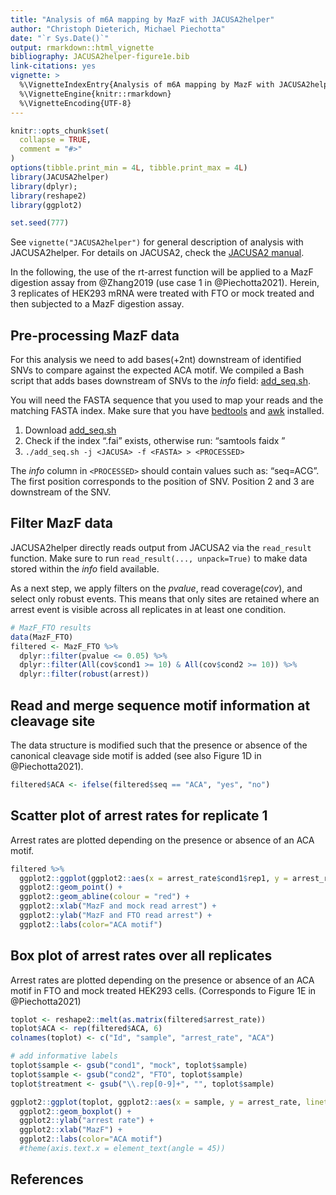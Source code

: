 ```yaml
---
title: "Analysis of m6A mapping by MazF with JACUSA2helper"
author: "Christoph Dieterich, Michael Piechotta"
date: "`r Sys.Date()`"
output: rmarkdown::html_vignette
bibliography: JACUSA2helper-figure1e.bib
link-citations: yes
vignette: >
  %\VignetteIndexEntry{Analysis of m6A mapping by MazF with JACUSA2helper}
  %\VignetteEngine{knitr::rmarkdown}
  %\VignetteEncoding{UTF-8}
---
```


```r
knitr::opts_chunk$set(
  collapse = TRUE,
  comment = "#>"
)
options(tibble.print_min = 4L, tibble.print_max = 4L)
library(JACUSA2helper)
library(dplyr);
library(reshape2)
library(ggplot2)

set.seed(777)
```
See `vignette("JACUSA2helper")` for general description of analysis with JACUSA2helper.
For details on JACUSA2, check the [JACUSA2 manual](https://github.com/dieterich-lab/JACUSA2/blob/master/manual/manual.pdf).

In the following, the use of the rt-arrest function will be applied to a MazF digestion assay from @Zhang2019 (use case 1 in @Piechotta2021).
Herein, 3 replicates of HEK293 mRNA were treated with FTO or mock treated and then subjected to a MazF digestion assay.


## Pre-processing MazF data

For this analysis we need to add bases(+2nt) downstream of identified SNVs to compare against the expected ACA motif.
We compiled a Bash script that adds bases downstream of SNVs to the *info* field: 
[add_seq.sh](https://github.com/dieterich-lab/JACUSA2/blob/master/scripts/add_seq.sh).

You will need the FASTA sequence that you used to map your reads and the matching FASTA index.
Make sure that you have [bedtools](https://bedtools.readthedocs.io/en/latest/) and [awk](https://www.gnu.org/software/gawk/manual/gawk.html) installed.

1. Download [add_seq.sh](https://github.com/dieterich-lab/JACUSA2/blob/master/scripts/add_seq.sh)
2. Check if the index "<FASTA>.fai" exists, otherwise run: "samtools faidx <FASTA>"
3. `./add_seq.sh -j <JACUSA> -f <FASTA> > <PROCESSED>` 

The *info* column in `<PROCESSED>` should contain values such as: "seq=ACG". 
The first position corresponds to the position of SNV. Position 2 and 3 are downstream of the SNV.

## Filter MazF data

JACUSA2helper directly reads output from JACUSA2 via the `read_result` function. Make sure to run `read_result(..., unpack=True)` to make data
stored within the *info* field available.

As a next step, we apply filters on the *pvalue*, read coverage(*cov*), and select only robust events.
This means that only sites are retained where an arrest event is visible across all replicates in at least one condition.

```r
# MazF_FTO results
data(MazF_FTO)
filtered <- MazF_FTO %>% 
  dplyr::filter(pvalue <= 0.05) %>% 
  dplyr::filter(All(cov$cond1 >= 10) & All(cov$cond2 >= 10)) %>% 
  dplyr::filter(robust(arrest))
```


## Read and merge sequence motif information at cleavage site

The data structure is modified such that the presence or absence of the canonical cleavage side motif is added (see also Figure 1D in @Piechotta2021).

```r
filtered$ACA <- ifelse(filtered$seq == "ACA", "yes", "no")
```

## Scatter plot of arrest rates for replicate 1

Arrest rates are plotted depending on the presence or absence of an ACA motif. 

```r
filtered %>%
  ggplot2::ggplot(ggplot2::aes(x = arrest_rate$cond1$rep1, y = arrest_rate$cond2$rep1, color = ACA)) +  
  ggplot2::geom_point() + 
  ggplot2::geom_abline(colour = "red") +
  ggplot2::xlab("MazF and mock read arrest") + 
  ggplot2::ylab("MazF and FTO read arrest") +
  ggplot2::labs(color="ACA motif")
```

## Box plot of arrest rates over all replicates

Arrest rates are plotted depending on the presence or absence of an ACA motif in FTO and mock treated HEK293 cells. 
(Corresponds to Figure 1E in @Piechotta2021)

```r
toplot <- reshape2::melt(as.matrix(filtered$arrest_rate))
toplot$ACA <- rep(filtered$ACA, 6)
colnames(toplot) <- c("Id", "sample", "arrest_rate", "ACA")

# add informative labels
toplot$sample <- gsub("cond1", "mock", toplot$sample)
toplot$sample <- gsub("cond2", "FTO", toplot$sample)
toplot$treatment <- gsub("\\.rep[0-9]+", "", toplot$sample)

ggplot2::ggplot(toplot, ggplot2::aes(x = sample, y = arrest_rate, linetype=treatment, color=ACA)) +
  ggplot2::geom_boxplot() +
  ggplot2::ylab("arrest rate") +
  ggplot2::xlab("MazF") +
  ggplot2::labs(color="ACA motif")
  #theme(axis.text.x = element_text(angle = 45))
```

## References
